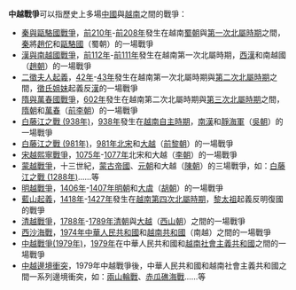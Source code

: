 '''中越戰爭'''可以指歷史上多場[[中國|中國]]與[[越南|越南]]之間的戰爭：
* [[秦征百越|秦與甌駱國戰爭]]，[[前210年|前210年]]-[[前208年|前208年]]發生在越南[[甌駱|蜀朝]]與[[第一次北屬時期|第一次北屬時期]]之間，[[秦朝|秦]]將[[趙佗|趙佗]]和[[甌駱國|甌駱國]]（蜀朝）的一場戰爭
* [[漢平南越|漢與南越國戰爭]]，[[前112年|前112年]]-[[前111年|前111年]]發生在越南第一次北屬時期，[[西漢|西漢]]和南越國（[[南越國|趙朝]]）的一場戰爭
* [[二徵夫人起義|二徵夫人起義]]，[[42年|42年]]-[[43年|43年]]發生在越南第一次北屬時期與[[越南第二次北屬時期|第二次北屬時期]]之間，[[徵氏姐妹|徵氏姐妹]]起義反[[東漢|漢]]的一場戰爭
* [[隋平李佛子之戰|隋與萬春國戰爭]]，[[602年|602年]]發生在越南第二次北屬時期與[[越南第三次北屬時期|第三次北屬時期]]之間，[[隋朝|隋朝]]和[[前李朝|萬春]]（[[前李朝|前李朝]]）的一場戰爭
* [[白藤江之戰_(938年)|白藤江之戰 (938年)]]，[[938年|938年]]發生在[[越南自主時期|越南自主時期]]，[[南漢|南漢]]和[[靜海軍|靜海軍]]（[[吳朝|吳朝]]）的一場戰爭
* [[白藤江之戰_(981年)|白藤江之戰 (981年)]]，[[981年|981年]][[北宋|北宋]]和[[大越|大越]]（[[前黎朝|前黎朝]]）的一場戰爭
* [[宋越熙寧戰爭|宋越熙寧戰爭]]，[[1075年|1075年]]-[[1077年|1077年]]北宋和大越（[[越南李朝|李朝]]）的一場戰爭
* [[蒙越戰爭|蒙越戰爭]]，十三世紀，[[蒙古帝國|蒙古帝國]]、[[元朝|元朝]]和大越（[[越南陳朝|陳朝]]）的三場戰爭，如：[[白藤江之戰_(1288年)|白藤江之戰 (1288年)]]……等
* [[明越戰爭|明越戰爭]]，[[1406年|1406年]]-[[1407年|1407年]][[明朝|明朝]]和[[大虞|大虞]]（[[胡朝|胡朝]]）的一場戰爭
* [[藍山起義|藍山起義]]，[[1418年|1418年]]-[[1427年|1427年]]發生在[[越南第四次北屬時期|越南第四次北屬時期]]，[[黎利|黎太祖]]起義反明復國的戰爭
* [[清越戰爭|清越戰爭]]，[[1788年|1788年]]-[[1789年|1789年]][[清朝|清朝]]與[[大越|大越]]（[[西山朝|西山朝]]）之間的一場戰爭
* [[西沙海戰|西沙海戰]]，[[1974年|1974年]][[中華人民共和國|中華人民共和國]]和[[越南共和國|越南共和國]]（南越）之間的一場戰爭
* [[中越戰爭|中越戰爭(1979年)]]，[[1979年|1979年]]在中華人民共和國和[[越南社會主義共和國|越南社會主義共和國]]之間的一場戰爭
* [[中越邊境衝突|中越邊境衝突]]，1979年中越戰爭後，中華人民共和國和越南社會主義共和國之間一系列邊境衝突，如：[[兩山輪戰|兩山輪戰]]、[[赤瓜礁海戰|赤瓜礁海戰]]……等
{{Disambiguation|Cat=四字亚洲战事消歧义}}